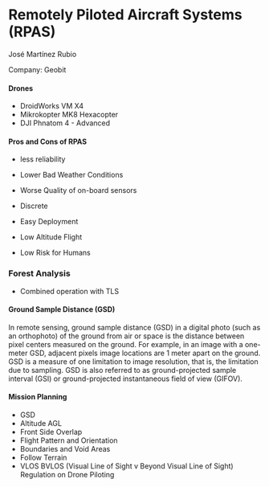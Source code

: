 
Remotely Piloted Aircraft Systems (RPAS) 
=================================================
José Martínez Rubio

Company: Geobit

#### Drones

* DroidWorks VM X4
* Mikrokopter MK8 Hexacopter
* DJI Phnatom 4 - Advanced

#### Pros and Cons of RPAS

* less reliability
* Lower Bad Weather Conditions
* Worse Quality of on-board sensors

* Discrete
* Easy Deployment
* Low Altitude Flight
* Low Risk for Humans
 
### Forest Analysis
* Combined operation with TLS


#### Ground Sample Distance (GSD)
In remote sensing, ground sample distance (GSD) in a digital photo (such as an orthophoto) of the ground from air or space is the distance between pixel centers measured on the ground. For example, in an image with a one-meter GSD, adjacent pixels image locations are 1 meter apart on the ground. GSD is a measure of one limitation to image resolution, that is, the limitation due to sampling.
GSD is also referred to as ground-projected sample interval (GSI) or ground-projected instantaneous field of view (GIFOV).


#### Mission Planning
* GSD
* Altitude AGL
* Front Side Overlap
* Flight Pattern and Orientation
* Boundaries and Void Areas
* Follow Terrain
* VLOS BVLOS (Visual Line of Sight v Beyond Visual Line of Sight) Regulation on Drone Piloting
